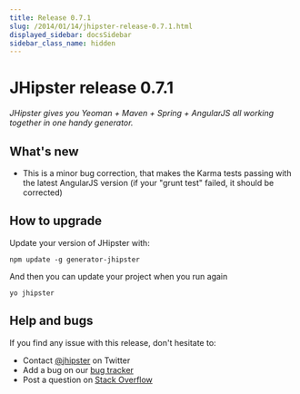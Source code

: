 ```yaml
---
title: Release 0.7.1
slug: /2014/01/14/jhipster-release-0.7.1.html
displayed_sidebar: docsSidebar
sidebar_class_name: hidden
---
```


JHipster release 0.7.1
==================

*JHipster gives you Yeoman + Maven + Spring + AngularJS all working together in one handy generator.*

What's new
----------

- This is a minor bug correction, that makes the Karma tests passing with the latest AngularJS version (if your "grunt test" failed, it should be corrected)

How to upgrade
------------

Update your version of JHipster with:

```
npm update -g generator-jhipster
```

And then you can update your project when you run again

```
yo jhipster
```

Help and bugs
--------------

If you find any issue with this release, don't hesitate to:

- Contact [@jhipster](https://twitter.com/jhipster) on Twitter
- Add a bug on our [bug tracker](https://github.com/jhipster/generator-jhipster/issues?state=open)
- Post a question on [Stack Overflow](http://stackoverflow.com/tags/jhipster/info)
